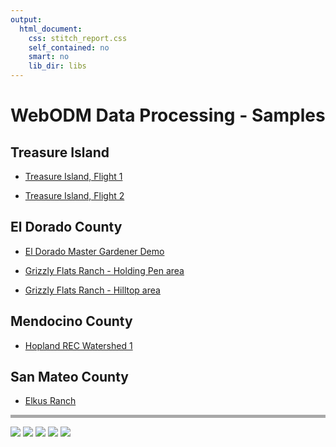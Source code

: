 ```yaml
---
output: 
  html_document: 
    css: stitch_report.css
    self_contained: no
    smart: no
    lib_dir: libs
---
```

# WebODM Data Processing - Samples

## Treasure Island 

* <a href="ti_2018-02-17_flt01_stch01.html" target="_blank">Treasure Island, Flight 1</a>  

* <a href="ti_2018-02-17_flt03_stch01.html" target="_blank">Treasure Island, Flight 2</a>  

## El Dorado County

* <a href="mg_2017-12-10_x3pass01ew_stch01.html" target="_blank">El Dorado Master Gardener Demo</a>  

* <a href="gf_hr-holding-pen_2017-05-21_x5_stch01.html" target="_blank">Grizzly Flats Ranch - Holding Pen area</a>  

* <a href="gf_hr-hilltop_2017-05-21_x5_stch01.html" target="_blank">Grizzly Flats Ranch - Hilltop area</a>  

## Mendocino County

* <a href="hrec_watershed1_2017-01-16_x5_stch01.html" target="_blank">Hopland REC Watershed 1</a>

## San Mateo County

* <a href="elkus_2017-04-19_hero4_stch01.html" target="_blank">Elkus Ranch</a>

<hr style="height:5px; color:DarkGray; background-color:DarkGray;">

<img src="images/logo_cenic_140x37.png" class="bottombar"/> <img src="images/webodm-logo_60x59.png" class="bottombar"/> <img src="images/pix4d-logo_82x54.png" class="bottombar"/> <img src="images/igis-logo_60x60.png" class="bottombar"/> <img src="images/sdsc-logo_239x60.png" class="bottombar"/>





